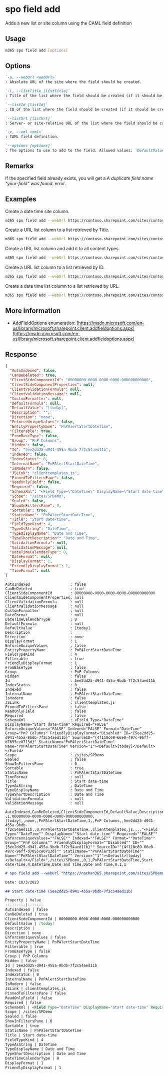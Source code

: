 
# spo field add

Adds a new list or site column using the CAML field definition

## Usage

```sh
m365 spo field add [options]
```

## Options

```md definition-list
`-u, --webUrl <webUrl>`
: Absolute URL of the site where the field should be created.

`-l, --listTitle [listTitle]`
: Title of the list where the field should be created (if it should be created as a list column). Specify either `listTitle`, `listId` or `listUrl`.

`--listId [listId]`
: ID of the list where the field should be created (if it should be created as a list column). Specify either `listTitle`, `listId` or `listUrl`.

`--listUrl [listUrl]`
: Server- or site-relative URL of the list where the field should be created (if it should be created as a list column). Specify either `listTitle`, `listId` or `listUrl`.

`-x, --xml <xml>`
: CAML field definition.

`--options [options]`
: The options to use to add to the field. Allowed values: `DefaultValue`,`AddToDefaultContentType`, `AddToNoContentType`, `AddToAllContentTypes`, `AddFieldInternalNameHint`, `AddFieldToDefaultView`, `AddFieldCheckDisplayName`.
```

<Global />

## Remarks

If the specified field already exists, you will get a _A duplicate field name "your-field" was found._ error.

## Examples

Create a date time site column.

```sh
m365 spo field add --webUrl https://contoso.sharepoint.com/sites/contoso-sales --xml '`<Field Type="DateTime" DisplayName="Start date-time" Required="FALSE" EnforceUniqueValues="FALSE" Indexed="FALSE" Format="DateTime" Group="PnP Columns" FriendlyDisplayFormat="Disabled" ID="{5ee2dd25-d941-455a-9bdb-7f2c54aed11b}" SourceID="{4f118c69-66e0-497c-96ff-d7855ce0713d}" StaticName="PnPAlertStartDateTime" Name="PnPAlertStartDateTime"><Default>[today]</Default></Field>`'
```

Create a URL list column to a list retrieved by Title.

```sh
m365 spo field add --webUrl https://contoso.sharepoint.com/sites/contoso-sales --listTitle Events --xml '`<Field Type="URL" DisplayName="More information link" Required="FALSE" EnforceUniqueValues="FALSE" Indexed="FALSE" Format="Hyperlink" Group="PnP Columns" ID="{6085e32a-339b-4da7-ab6d-c1e013e5ab27}" SourceID="{4f118c69-66e0-497c-96ff-d7855ce0713d}" StaticName="PnPAlertMoreInformation" Name="PnPAlertMoreInformation"></Field>`'
```

Create a URL list column and add it to all content types.

```sh
m365 spo field add --webUrl https://contoso.sharepoint.com/sites/contoso-sales --listTitle Events --xml '`<Field Type="URL" DisplayName="More information link" Required="FALSE" EnforceUniqueValues="FALSE" Indexed="FALSE" Format="Hyperlink" Group="PnP Columns" ID="{6085e32a-339b-4da7-ab6d-c1e013e5ab27}" SourceID="{4f118c69-66e0-497c-96ff-d7855ce0713d}" StaticName="PnPAlertMoreInformation" Name="PnPAlertMoreInformation"></Field>`' --options AddToAllContentTypes
```

Create a URL list column to a list retrieved by ID.

```sh
m365 spo field add --webUrl https://contoso.sharepoint.com/sites/contoso-sales --listId e785fe80-2ca1-409e-b9d1-19055a85cd38 --xml '`<Field Type="URL" DisplayName="More information link" Required="FALSE" EnforceUniqueValues="FALSE" Indexed="FALSE" Format="Hyperlink" Group="PnP Columns" ID="{6085e32a-339b-4da7-ab6d-c1e013e5ab27}" SourceID="{4f118c69-66e0-497c-96ff-d7855ce0713d}" StaticName="PnPAlertMoreInformation" Name="PnPAlertMoreInformation"></Field>`'
```

Create a date time list column to a list retrieved by URL.

```sh
m365 spo field add --webUrl https://contoso.sharepoint.com/sites/contoso-sales --listUrl /sites/contoso-sales/lists/Events --xml '`<Field Type="DateTime" DisplayName="Start date-time" Required="FALSE" EnforceUniqueValues="FALSE" Indexed="FALSE" Format="DateTime" Group="PnP Columns" FriendlyDisplayFormat="Disabled" ID="{5ee2dd25-d941-455a-9bdb-7f2c54aed11b}" SourceID="{4f118c69-66e0-497c-96ff-d7855ce0713d}" StaticName="PnPAlertStartDateTime" Name="PnPAlertStartDateTime"><Default>[today]</Default></Field>`'
```

## More information

- AddFieldOptions enumeration: [https://msdn.microsoft.com/en-us/library/microsoft.sharepoint.client.addfieldoptions.aspx](https://msdn.microsoft.com/en-us/library/microsoft.sharepoint.client.addfieldoptions.aspx)

## Response

<Tabs>
  <TabItem value="JSON">

  ```json
  {
    "AutoIndexed": false,
    "CanBeDeleted": true,
    "ClientSideComponentId": "00000000-0000-0000-0000-000000000000",
    "ClientSideComponentProperties": null,
    "ClientValidationFormula": null,
    "ClientValidationMessage": null,
    "CustomFormatter": null,
    "DefaultFormula": null,
    "DefaultValue": "[today]",
    "Description": "",
    "Direction": "none",
    "EnforceUniqueValues": false,
    "EntityPropertyName": "PnPAlertStartDateTime",
    "Filterable": true,
    "FromBaseType": false,
    "Group": "PnP Columns",
    "Hidden": false,
    "Id": "5ee2dd25-d941-455a-9bdb-7f2c54aed11b",
    "Indexed": false,
    "IndexStatus": 0,
    "InternalName": "PnPAlertStartDateTime",
    "IsModern": false,
    "JSLink": "clienttemplates.js",
    "PinnedToFiltersPane": false,
    "ReadOnlyField": false,
    "Required": false,
    "SchemaXml": "<Field Type=\"DateTime\" DisplayName=\"Start date-time\" Required=\"FALSE\" EnforceUniqueValues=\"FALSE\" Indexed=\"FALSE\" Format=\"DateTime\" Group=\"PnP Columns\" FriendlyDisplayFormat=\"Disabled\" ID=\"{5ee2dd25-d941-455a-9bdb-7f2c54aed11b}\" SourceID=\"{4f118c69-66e0-497c-96ff-d7855ce0713d}\" StaticName=\"PnPAlertStartDateTime\" Name=\"PnPAlertStartDateTime\" Version=\"1\"><Default>[today]</Default></Field>",
    "Scope": "/sites/SPDemo",
    "Sealed": false,
    "ShowInFiltersPane": 0,
    "Sortable": true,
    "StaticName": "PnPAlertStartDateTime",
    "Title": "Start date-time",
    "FieldTypeKind": 4,
    "TypeAsString": "DateTime",
    "TypeDisplayName": "Date and Time",
    "TypeShortDescription": "Date and Time",
    "ValidationFormula": null,
    "ValidationMessage": null,
    "DateTimeCalendarType": 0,
    "DateFormat": null,
    "DisplayFormat": 1,
    "FriendlyDisplayFormat": 1,
    "TimeFormat": null
  }
  ```

  </TabItem>
  <TabItem value="Text">

  ```text
  AutoIndexed                  : false
  CanBeDeleted                 : true
  ClientSideComponentId        : 00000000-0000-0000-0000-000000000000
  ClientSideComponentProperties: null
  ClientValidationFormula      : null
  ClientValidationMessage      : null
  CustomFormatter              : null
  DateFormat                   : null
  DateTimeCalendarType         : 0
  DefaultFormula               : null
  DefaultValue                 : [today]
  Description                  :
  Direction                    : none
  DisplayFormat                : 1
  EnforceUniqueValues          : false
  EntityPropertyName           : PnPAlertStartDateTime
  FieldTypeKind                : 4
  Filterable                   : true
  FriendlyDisplayFormat        : 1
  FromBaseType                 : false
  Group                        : PnP Columns
  Hidden                       : false
  Id                           : 5ee2dd25-d941-455a-9bdb-7f2c54aed11b
  IndexStatus                  : 0
  Indexed                      : false
  InternalName                 : PnPAlertStartDateTime
  IsModern                     : false
  JSLink                       : clienttemplates.js
  PinnedToFiltersPane          : false
  ReadOnlyField                : false
  Required                     : false
  SchemaXml                    : <Field Type="DateTime" DisplayName="Start date-time" Required="FALSE" EnforceUniqueValues="FALSE" Indexed="FALSE" Format="DateTime" Group="PnP Columns" FriendlyDisplayFormat="Disabled" ID="{5ee2dd25-d941-455a-9bdb-7f2c54aed11b}" SourceID="{4f118c69-66e0-497c-96ff-d7855ce0713d}" StaticName="PnPAlertStartDateTime" Name="PnPAlertStartDateTime" Version="1"><Default>[today]</Default></Field>
  Scope                        : /sites/SPDemo
  Sealed                       : false
  ShowInFiltersPane            : 0
  Sortable                     : true
  StaticName                   : PnPAlertStartDateTime
  TimeFormat                   : null
  Title                        : Start date-time
  TypeAsString                 : DateTime
  TypeDisplayName              : Date and Time
  TypeShortDescription         : Date and Time
  ValidationFormula            : null
  ValidationMessage            : null
  ```

  </TabItem>
  <TabItem value="CSV">

  ```csv
  AutoIndexed,CanBeDeleted,ClientSideComponentId,DefaultValue,Description,Direction,EnforceUniqueValues,EntityPropertyName,Filterable,FromBaseType,Group,Hidden,Id,Indexed,IndexStatus,InternalName,IsModern,JSLink,PinnedToFiltersPane,ReadOnlyField,Required,SchemaXml,Scope,Sealed,ShowInFiltersPane,Sortable,StaticName,Title,FieldTypeKind,TypeAsString,TypeDisplayName,TypeShortDescription,DateTimeCalendarType,DisplayFormat,FriendlyDisplayFormat
  ,1,00000000-0000-0000-0000-000000000000,[today],,none,,PnPAlertStartDateTime,1,,PnP Columns,,5ee2dd25-d941-455a-9bdb-7f2c54aed11b,,0,PnPAlertStartDateTime,,clienttemplates.js,,,,"<Field Type=""DateTime"" DisplayName=""Start date-time"" Required=""FALSE"" EnforceUniqueValues=""FALSE"" Indexed=""FALSE"" Format=""DateTime"" Group=""PnP Columns"" FriendlyDisplayFormat=""Disabled"" ID=""{5ee2dd25-d941-455a-9bdb-7f2c54aed11b}"" SourceID=""{4f118c69-66e0-497c-96ff-d7855ce0713d}"" StaticName=""PnPAlertStartDateTime"" Name=""PnPAlertStartDateTime"" Version=""1""><Default>[today]</Default></Field>",/sites/SPDemo,,0,1,PnPAlertStartDateTime,Start date-time,4,DateTime,Date and Time,Date and Time,0,1,1
  ```

  </TabItem>
  <TabItem value="Markdown">

  ```md
  # spo field add --webUrl "https://nachan365.sharepoint.com/sites/SPDemo" --xml "<Field Type='DateTime' DisplayName='Start date-time' Required='FALSE' EnforceUniqueValues='FALSE' Indexed='FALSE' Format='DateTime' Group='PnP Columns' FriendlyDisplayFormat='Disabled' ID='{5ee2dd25-d941-455a-9bdb-7f2c54aed11b}' SourceID='{4f118c69-66e0-497c-96ff-d7855ce0713d}' StaticName='PnPAlertStartDateTime' Name='PnPAlertStartDateTime'><Default>[today]</Default></Field>"

  Date: 10/3/2023

  ## Start date-time (5ee2dd25-d941-455a-9bdb-7f2c54aed11b)

  Property | Value
  ---------|-------
  AutoIndexed | false
  CanBeDeleted | true
  ClientSideComponentId | 00000000-0000-0000-0000-000000000000
  DefaultValue | [today]
  Description |
  Direction | none
  EnforceUniqueValues | false
  EntityPropertyName | PnPAlertStartDateTime
  Filterable | true
  FromBaseType | false
  Group | PnP Columns
  Hidden | false
  Id | 5ee2dd25-d941-455a-9bdb-7f2c54aed11b
  Indexed | false
  IndexStatus | 0
  InternalName | PnPAlertStartDateTime
  IsModern | false
  JSLink | clienttemplates.js
  PinnedToFiltersPane | false
  ReadOnlyField | false
  Required | false
  SchemaXml | <Field Type="DateTime" DisplayName="Start date-time" Required="FALSE" EnforceUniqueValues="FALSE" Indexed="FALSE" Format="DateTime" Group="PnP Columns" FriendlyDisplayFormat="Disabled" ID="{5ee2dd25-d941-455a-9bdb-7f2c54aed11b}" SourceID="{4f118c69-66e0-497c-96ff-d7855ce0713d}" StaticName="PnPAlertStartDateTime" Name="PnPAlertStartDateTime" Version="1"><Default>[today]</Default></Field>
  Scope | /sites/SPDemo
  Sealed | false
  ShowInFiltersPane | 0
  Sortable | true
  StaticName | PnPAlertStartDateTime
  Title | Start date-time
  FieldTypeKind | 4
  TypeAsString | DateTime
  TypeDisplayName | Date and Time
  TypeShortDescription | Date and Time
  DateTimeCalendarType | 0
  DisplayFormat | 1
  FriendlyDisplayFormat | 1
  ```

  </TabItem>
</Tabs>
